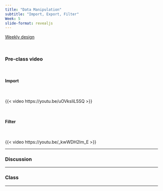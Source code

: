```yaml
---
title: "Data Manipulation"
subtitle: "Import, Export, Filter"
Week: 5
slide-format: revealjs
---
```


[Weekly design](https://changjunlee.com/teaching/ds101/weekly/)

<br>

### Pre-class video

<br> 

#### Import 

<br> 

{{< video https://youtu.be/uOVksIiL5SQ >}}

<br> 

#### Filter

<br> 

{{< video https://youtu.be/_kwWDH2lm_E >}}

------------------------------------------------------------------------

### Discussion



------------------------------------------------------------------------

### Class

------------------------------------------------------------------------

